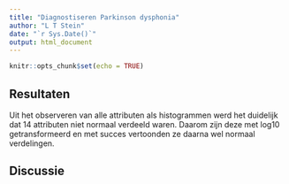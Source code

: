 ```yaml
---
title: "Diagnostiseren Parkinson dysphonia"
author: "L T Stein"
date: "`r Sys.Date()`"
output: html_document
---
```


```r
knitr::opts_chunk$set(echo = TRUE)
```

## Resultaten

Uit het observeren van alle attributen als histogrammen werd het duidelijk dat 14 attributen niet normaal verdeeld waren.
Daarom zijn deze met log10 getransformeerd en met succes vertoonden ze daarna wel normaal verdelingen. 

## Discussie
